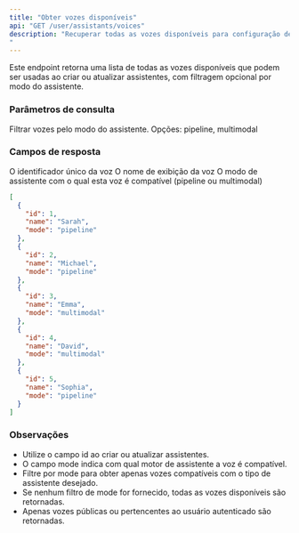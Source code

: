 ```yaml
---
title: "Obter vozes disponíveis"
api: "GET /user/assistants/voices"
description: "Recuperar todas as vozes disponíveis para configuração de assistentes
"
---
```


Este endpoint retorna uma lista de todas as vozes disponíveis que podem ser usadas ao criar ou atualizar assistentes, com filtragem opcional por modo do assistente.

### Parâmetros de consulta

<ParamField query="mode" type="string">
  Filtrar vozes pelo modo do assistente. Opções: pipeline, multimodal
</ParamField>

### Campos de resposta

<ResponseField name="data" type="array">
  <Expandable title="properties">
    <ResponseField name="id" type="integer">
      O identificador único da voz
    </ResponseField>
    <ResponseField name="name" type="string">
      O nome de exibição da voz
    </ResponseField>
    <ResponseField name="mode" type="string">
      O modo de assistente com o qual esta voz é compatível (pipeline ou multimodal)
    </ResponseField>
  </Expandable>
</ResponseField>

<ResponseExample>

```json 200 Response
[
  {
    "id": 1,
    "name": "Sarah",
    "mode": "pipeline"
  },
  {
    "id": 2,
    "name": "Michael",
    "mode": "pipeline"
  },
  {
    "id": 3,
    "name": "Emma",
    "mode": "multimodal"
  },
  {
    "id": 4,
    "name": "David",
    "mode": "multimodal"
  },
  {
    "id": 5,
    "name": "Sophia",
    "mode": "pipeline"
  }
]
```

</ResponseExample>

### Observações

- Utilize o campo id ao criar ou atualizar assistentes.
- O campo mode indica com qual motor de assistente a voz é compatível.
- Filtre por mode para obter apenas vozes compatíveis com o tipo de assistente desejado.
- Se nenhum filtro de mode for fornecido, todas as vozes disponíveis são retornadas.
- Apenas vozes públicas ou pertencentes ao usuário autenticado são retornadas.